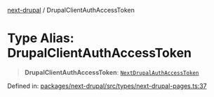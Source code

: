 [next-drupal](../globals.mdx) / DrupalClientAuthAccessToken

# Type Alias: DrupalClientAuthAccessToken

> **DrupalClientAuthAccessToken**: [`NextDrupalAuthAccessToken`](NextDrupalAuthAccessToken.mdx)

Defined in: [packages/next-drupal/src/types/next-drupal-pages.ts:37](https://github.com/chapter-three/next-drupal/blob/f82409096888c944dd3eff45bf555062558ddd42/packages/next-drupal/src/types/next-drupal-pages.ts#L37)
